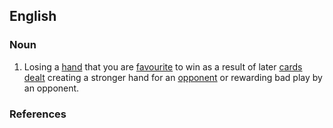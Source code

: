 ==English==

===Noun===
{{en-noun|sg=[[bad]] [[beat]]}}

# {{poker}} Losing a [[hand]] that you are [[favourite]] to win as a result of later [[card]]s [[dealt]] creating a stronger hand for an [[opponent]] or rewarding bad play by an opponent.

===References===
{{pedialite}}